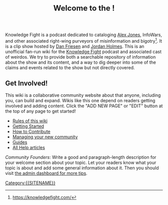 <mainpage-leftcolumn-start />
<div style="text-align: center; font-size: x-large; padding: 1em;">'''Welcome to the {{SITENAME}}!'''</div>

Knowledge Fight is a podcast dedicated to cataloging [[Alex Jones]], InfoWars, and other associated right-wing purveyors of misinformation and bigotry<ref>https://knowledgefight.com/</ref>. It is a clip show hosted by [[Dan Friesen]] and [[Jordan Holmes]]. This is an unofficial fan-run wiki for the [[Knowledge Fight]] podcast and associated cast of weirdos. We try to provide both a searchable repository of information about the show and its content, and a way to dig deeper into some of the claims and events related to the show but not directly covered.

== Get Involved! ==
This wiki is a collaborative community website about {{topic}} that anyone, including you, can build and expand. Wikis like this one depend on readers getting involved and adding content. Click the "ADD NEW PAGE" or "EDIT" button at the top of any page to get started!

*[[Project:Wiki rules|Rules of this wiki]]
*[[w:c:community:Help:Getting Started|Getting Started]]
*[[w:c:community:Help:Contributing|How to Contribute]]
*[[w:c:community:Help:Community Management|Managing your new community]]
*[[w:c:community:Help:Contents|Guides]]
*[[w:c:community:Help:Index|All Help articles]]

''Community Founders'': Write a good and paragraph-length description for your welcome section about your topic. Let your readers know what your topic is about and add some general information about it. Then you should visit [[Special:AdminDashboard|the admin dashboard for more tips]]. 
<mainpage-endcolumn />
[[Category:{{SITENAME}}]]